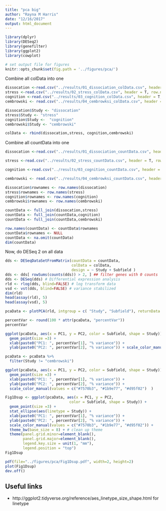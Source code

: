 ```yaml
---
title: "pca big"
author: "Rayna M Harris"
date: "12/16/2017"
output: html_document
---
```

```r
library(dplyr)
library(DESeq2)
library(genefilter)
library(ggplot2)
library(cowplot)

# set output file for figures 
knitr::opts_chunk$set(fig.path = '../figures/pca/')
```

Combine all colData into one

```r
dissocation <-read.csv("../results/01_dissociation_colData.csv", header = T, row.names = 1) %>% dplyr::select(Subfield, Treatment)
stress <-read.csv("../results/02_stress_colData.csv", header = T, row.names = 1) %>% dplyr::select(Subfield, Treatment)
cognition <-read.csv("../results/03_cognition_colData.csv", header = T, row.names = 1) %>% dplyr::select(Subfield, Treatment)
cembrowski <- read.csv("../results/04_cembrowksi_colData.csv", header = T, row.names = 1)

dissocation$Study <- "dissocation"
stress$Study <- "stress"
cognition$Study <-  "cognition"
cembrowski$Study <- "cembrowski"

colData <- rbind(dissocation,stress, cognition,cembrowski)
```

Combine all countData into one

```r
dissocation <-read.csv("../results/01_dissociation_countData.csv", header = T, row.names = 1, check.names = F) 

stress <-read.csv("../results/02_stress_countData.csv", header = T, row.names = 1, check.names = F) 

cognition <-read.csv("../results/03_cognition_countData.csv", header = T, row.names = 1, check.names = F) 

cembrowski <- read.csv("../results/04_cembrowksi_countData.csv", header = T, row.names = 1, check.names = F)

dissocation$rownames <- row.names(dissocation)
stress$rownames <- row.names(stress)
cognition$rownames <- row.names(cognition)
cembrowski$rownames <- row.names(cembrowski)

countData <- full_join(dissocation,stress)
countData <- full_join(countData,cognition)
countData <- full_join(countData,cembrowski)

row.names(countData) <- countData$rownames
countData$rownames <- NULL
countData <- na.omit(countData)
dim(countData)
```

Now, do DESeq 2 on all data

```r
dds <- DESeqDataSetFromMatrix(countData = countData,
                              colData = colData,
                              design = ~ Study + Subfield )
dds <- dds[ rowSums(counts(dds)) > 2, ] ## filter genes with 0 counts
dds <- DESeq(dds) # Differential expression analysis
rld <- rlog(dds, blind=FALSE) # log transform data
vsd <- vst(dds, blind=FALSE) # variance stabilized
dim(rld)
head(assay(rld), 5)
head(assay(vsd), 5)
```

```r
pcaData <- plotPCA(rld, intgroup = c( "Study", "Subfield"), returnData = TRUE)

percentVar <- round(100 * attr(pcaData, "percentVar"))
percentVar

ggplot(pcaData, aes(x = PC1, y = PC2, color = Subfield, shape = Study)) +
  geom_point(size =3) +
  xlab(paste0("PC1: ", percentVar[1], "% variance")) +
  ylab(paste0("PC2: ", percentVar[2], "% variance")) + scale_color_manual(values = c("#7570b3", "#1b9e77", "#d95f02")) 

pcaData <- pcaData %>%
  filter(Study != "cembrowski")

ggplot(pcaData, aes(x = PC1, y = PC2, color = Subfield, shape = Study)) +
  geom_point(size =3) +
  xlab(paste0("PC1: ", percentVar[1], "% variance")) +
  ylab(paste0("PC2: ", percentVar[2], "% variance")) +
  scale_color_manual(values = c("#7570b3", "#1b9e77", "#d95f02")  )            

Fig1Dsup <- ggplot(pcaData, aes(x = PC1, y = PC2, 
                             color = Subfield, shape = Study)) +
  geom_point(size =3) +
  stat_ellipse(aes(linetype = Study)) +
  xlab(paste0("PC1: ", percentVar[1], "% variance")) +
  ylab(paste0("PC2: ", percentVar[2], "% variance")) +
  scale_color_manual(values = c("#7570b3", "#1b9e77", "#d95f02")) +
  theme_bw(base_size = 8) + # clean up theme
  theme(panel.grid.minor=element_blank(),
        panel.grid.major=element_blank(),
        legend.key.size = unit(1, "mm"),
        legend.position = "top")
Fig1Dsup

pdf(file="../figures/pca/Fig1Dsup.pdf", width=2, height=2)
plot(Fig1Dsup)
dev.off()

```

## Useful links
- http://ggplot2.tidyverse.org/reference/aes_linetype_size_shape.html for linetype
